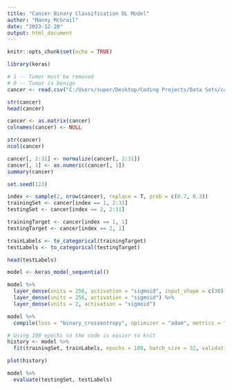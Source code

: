 ---
title: "Cancer Binary Classification DL Model"
author: "Manny McGrail"
date: "2023-12-20"
output: html_document
---

```{r setup, include=FALSE}
knitr::opts_chunk$set(echo = TRUE)
```


```{r}
library(keras)
```


```{r}
# 1 -- Tumor must be removed
# 0 -- Tumor is benign
cancer <- read.csv("C:/Users/super/Desktop/Coding Projects/Data Sets/cancer.csv", header=TRUE)

str(cancer)
head(cancer)
```


```{r}
cancer <- as.matrix(cancer)
colnames(cancer) <- NULL

str(cancer)
ncol(cancer)
```


```{r}
cancer[, 2:31] <- normalize(cancer[, 2:31])
cancer[, 1] <- as.numeric(cancer[, 1])
summary(cancer)
```


```{r}
set.seed(123)

index <- sample(2, nrow(cancer), replace = T, prob = c(0.7, 0.3))
trainingSet <- cancer[index == 1, 2:31]
testingSet <- cancer[index == 2, 2:31]

trainingTarget <- cancer[index == 1, 1]
testingTarget <- cancer[index == 2, 1]
```


```{r}
trainLabels <- to_categorical(trainingTarget)
testLabels <- to_categorical(testingTarget)

head(testLabels)
```


```{r}
model <- keras_model_sequential()

model %>%
  layer_dense(units = 256, activation = "sigmoid", input_shape = c(30)) %>%
  layer_dense(units = 256, activation = "sigmoid") %>%
  layer_dense(units = 2, activation = "sigmoid")
```


```{r}
model %>%
  compile(loss = "binary_crossentropy", optimizer = "adam", metrics = "accuracy")
```


```{r}
# Using 100 epochs so the code is easier to knit
history <- model %>%
  fit(trainingSet, trainLabels, epochs = 100, batch_size = 32, validation_split = 0.2)
```


```{r}
plot(history)
```


```{r}
model %>%
  evaluate(testingSet, testLabels)
```